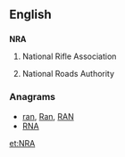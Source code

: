 ==English==
==={{initialism}}===
{{wikipedia|National Rifle Association}}
'''NRA'''

# {{US}} National Rifle Association
# {{Ireland}} National Roads Authority

===Anagrams===
* [[ran#English|ran]], [[Ran#English|Ran]], [[RAN#English|RAN]]
* [[RNA#English|RNA]]


[[et:NRA]]